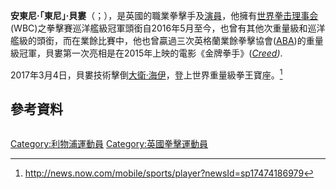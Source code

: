 {{expand|time=2016-10-17T13:16:22+00:00}}
{{Infobox boxer
| name = 安東尼·貝婁<br>Tony Bellew
| image =
| realname = 安東尼·貝婁<br>Anthony Bellew
| nickname = Bomber
| weight = {{plainlist|
*{{Le|輕重量級|Light-heavyweight}}
*{{le|中重量級 (拳擊)|Cruiserweight (boxing)|中重量級}}
}}
| height = 6 ft 3 in
| reach = 74 in
| birth_date = {{birth date and age|1982|11|30|df=y}}
| birth_place = [[英國|英國]][[默西賽德郡|默西賽德郡]][[利物浦|利物浦]]
| style = [[正架站位|正架站位]]
| total = 32
| wins = 29
| KO = 19
| losses = 2
| draws = 1
| no contests = 
}}

'''安東尼·「東尼」·貝婁'''（{{lang-en|Anthony "Tony" Bellew}}；{{bd|1982年|11月30日}}），是英國的職業拳擊手及[[演員|演員]]，他擁有[[世界拳击理事会|世界拳击理事会]](WBC)之拳擊賽巡洋艦級冠軍頭銜自2016年5月至今，也曾有其他次重量級和巡洋艦級的頭銜，而在業餘比賽中，他也曾贏過三次英格蘭業餘拳擊協會([[ABA|ABA]])的重量級冠軍，貝婁第一次亮相是在2015年上映的電影《金牌拳手》(''[[金牌拳手|Creed]])''.

2017年3月4日，貝婁技術擊倒[[大衛‧海伊|大衛‧海伊]]，登上世界重量級拳王寶座。<ref>http://news.now.com/mobile/sports/player?newsId=sp17474186979</ref>

== 參考資料 ==
<div class="reflist columns references-column-count references-column-count-2" style="-moz-column-count: 2; -webkit-column-count: 2; column-count: 2; list-style-type: decimal;">
<references /></div>

{{DEFAULTSORT:Bellew, Tony}}
[[Category:利物浦運動員|Category:利物浦運動員]]
[[Category:英國拳擊運動員|Category:英國拳擊運動員]]